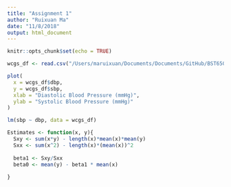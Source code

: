 ```yaml
---
title: "Assignment 1"
author: "Ruixuan Ma"
date: "11/8/2018"
output: html_document
---
```


```r
knitr::opts_chunk$set(echo = TRUE)
```

```r
wcgs_df <- read.csv("/Users/maruixuan/Documents/Documents/GitHub/BST650_Bootstrap/wcgs.csv", header = TRUE, stringsAsFactors = FALSE)

plot(
  x = wcgs_df$dbp,
  y = wcgs_df$sbp,
  xlab = "Diastolic Blood Pressure (mmHg)",
  ylab = "Systolic Blood Pressure (mmHg)"
)

lm(sbp ~ dbp, data = wcgs_df)

Estimates <- function(x, y){
  Sxy <- sum(x*y) - length(x)*mean(x)*mean(y)
  Sxx <- sum(x^2) - length(x)*(mean(x))^2
  
  beta1 <- Sxy/Sxx
  beta0 <- mean(y) - beta1 * mean(x)
  
}

```